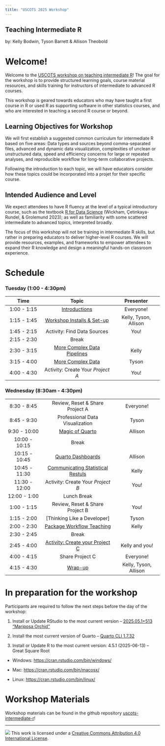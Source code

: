 ```yaml
---
title: "USCOTS 2025 Workshop"
---
```


## Teaching Intermediate R

by: Kelly Bodwin, Tyson Barrett & Allison Theobold

# Welcome!

Welcome to the [USCOTS workshop on teaching intermediate R](https://www.causeweb.org/cause/uscots/uscots25/program/workshops/w01)! The goal for the workshop is to provide structured learning goals, course material resources, and skills training for instructors of intermediate to advanced R courses.

This workshop is geared towards educators who may have taught a first course in R or used R as supporting software in other statistics courses, and who are interested in teaching a second R course or beyond.

## Learning Objectives for Workshop

We will first establish a suggested common curriculum for intermediate R based on five areas: Data types and sources beyond comma-separated files, advanced and dynamic data visualization, complexities of unclean or unstructured data, speed and efficiency concerns for large or repeated analyses, and reproducible workflow for long-term collaborative projects.

Following the introduction to each topic, we will have educators consider how these topics could be incorporated into a projet for their specific course.

## Intended Audience and Level

We expect attendees to have R fluency at the level of a typical introductory course, such as the textbook [R for Data Science](https://r4ds.hadley.nz/) (Wickham, Çetinkaya-Rundel, & Grolemund 2023); as well as familiarity with some scattered intermediate to advanced topics, interpreted broadly.

The focus of this workshop will not be training in intermediate R skills, but rather in preparing educators to deliver higher-level R courses. We will provide resources, examples, and frameworks to empower attendees to expand their R knowledge and design a meaningful hands-on classroom experience.

# Schedule

### **Tuesday (1:00 - 4:30pm)**

| Time | Topic | Presenter |
|:---------------:|:-------------------------------:|:--------------------:|
| 1:00 - 1:15 | [Introductions](materials/00-introductions.qmd) | Everyone! |
| 1:15 - 1:45 | [Workshop Installs & Set-up](materials/01-setup-installs.qmd) | Kelly, Tyson, Allison |
| 1:45 - 2:15 | Activity: Find Data Sources | You! |
| 2:15 - 2:30 | Break |  |
| 2:30 - 3:15 | [More Complex Data Pipelines](materials/02-complex-pipeline.qmd) | Kelly |
| 3:15 - 4:00 | [More Complex Data](materials/03-complex-data.qmd) | Tyson |
| 4:00 - 4:30 | Activity: Create Your *Project A* | You! |

### **Wednesday (8:30am - 4:30pm)**

|  |  |  |
|:---------------:|:-------------------------------:|:-------------------:|
| 8:30 - 8:45 | Review, Reset & Share Project A | Everyone! |
| 8:45 - 9:30 | Professional Data Visualization | Tyson |
| 9:30 - 10:00 | [Magic of Quarto](materials/05-quarto-projects-websites.qmd) | Allison |
| 10:00 - 10:15 | Break |  |
| 10:15 - 10:45 | [Quarto Dashboards](materials/06-quarto-dashboards.qmd) | Allison |
| 10:45 - 11:30 | [Communicating Statistical Restuls](materials/07-stat-communication.qmd) | Kelly |
| 11:30 - 12:00 | Activity: Create Your *Project B* | You! |
| 12:00 - 1:00 | Lunch Break |  |
| 1:00 - 1:15 | Review, Reset & Share Project B | You! |
| 1:15 - 2:00 | [Thinking Like a Developer] | Tyson |
| 2:00 - 2:30 | [Package Workflow Teaching](materials/09-package_workflow.qmd) | Kelly |
| 2:30 - 2:45 | Break |  |
| 2:45 - 4:00 | [Activity: Create your Project C](materials/09-package_workflow.qmd) | Kelly and you! |
| 4:00 - 4:15 | Share Project C | Everyone! |
| 4:15 - 4:30 | [Wrap-up](materials/10-wrapup.qmd) | Kelly, Tyson, Allison |

# In preparation for the workshop

Participants are required to follow the next steps before the day of the workshop:

1.  Install or Update RStudio to the most current version -- [2025.05.1+513 "Mariposa Orchid"](https://posit.co/download/rstudio-desktop/)

2.  Install the most current version of Quarto -- [Quarto CLI 1.7.32](https://quarto.org/docs/get-started/)

3.  Install or Update R to the most current version: 4.5.1 (2025-06-13) -- Great Square Root

-   Windows: <https://cran.rstudio.com/bin/windows/>

-   Mac: <https://cran.rstudio.com/bin/macosx/>

-   Linux: <https://cran.rstudio.com/bin/linux/>

# Workshop Materials

Workshop materials can be found in the github repository [uscots-intermediate-r](https://github.com/atheobold/uscots-intermediate-r)!

<!-- # After the Workshop -->

<!-- Feel free to parooze the [list of Quarto docs and presentations](resources/resource-list.qmd) we have used in our statisics courses. Many of these documents are from the first week of classes, so they could give you an idea of how you might want to introduce your students to Quarto!  -->

------------------------------------------------------------------------

![](https://i.creativecommons.org/l/by/4.0/88x31.png) This work is licensed under a [Creative Commons Attribution 4.0 International License](https://creativecommons.org/licenses/by/4.0/).
